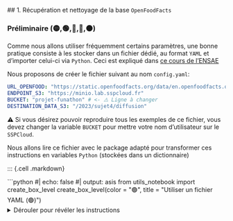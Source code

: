 ## 1. Récupération et nettoyage de la base `OpenFoodFacts`

### Préliminaire (🟡,🟢,🔵,🔴,⚫)

Comme nous allons utiliser fréquemment certains paramètres,
une bonne pratique consiste à les stocker dans un fichier
dédié, au format `YAML` et d'importer celui-ci via
`Python`. Ceci est expliqué dans [ce cours de l'ENSAE](https://ensae-reproductibilite.github.io/website/chapters/application.html#etape-3-gestion-des-param%C3%A8tres)

Nous proposons de créer le fichier suivant au nom `config.yaml`:

```yaml
URL_OPENFOOD: "https://static.openfoodfacts.org/data/en.openfoodfacts.org.products.csv.gz"
ENDPOINT_S3: "https://minio.lab.sspcloud.fr"
BUCKET: "projet-funathon" # <- ⚠️ Ligne à changer
DESTINATION_DATA_S3: "/2023/sujet4/diffusion"
```

⚠️ Si vous désirez pouvoir reproduire tous les exemples de ce fichier, vous devez
changer la variable `BUCKET` pour mettre votre nom d'utilisateur sur le `SSPCloud`.

Nous allons lire ce fichier avec le package adapté pour transformer ces
instructions en variables `Python` (stockées dans un dictionnaire)



::: {.cell .markdown}
<!----- boite 🟢 ----->

```{=html}
```python
#| echo: false
#| output: asis
from utils_notebook import create_box_level
create_box_level(color = "🟢", title = "Utiliser un fichier YAML (🟢)")
```
<details>
<summary>Dérouler pour révéler les instructions</summary>
```

A partir des exemples présents dans [cette page](https://stackoverflow.com/questions/1773805/how-can-i-parse-a-yaml-file-in-python),
importer les variables dans un objet `Python` nommé `config`

```{=html}
</details>
</div>
```

<!----- end 🟢 ----->
:::

::: {.cell .markdown}
<!----- boite 🔵 ----->

```{=html}
```python
#| echo: false
#| output: asis
from utils_notebook import create_box_level
create_box_level(color = "🔵", title = "Utiliser un fichier YAML (🔵)")
```
<details>
<summary>Dérouler pour révéler les instructions</summary>
```

Utiliser le package `PyYAML` pour importer les éléments présents dans `config.yaml` dans un objet `Python` nommé `config`

```{=html}
</details>
</div>
```

<!----- end 🔵 ----->
:::

::: {.cell .markdown}
<!----- boite 🔴,⚫ ----->

```{=html}
```python
#| echo: false
#| output: asis
from utils_notebook import create_box_level
create_box_level(color = "🔴", title = "Utiliser un fichier YAML (🔴,⚫)")
```
<details>
<summary>Dérouler pour révéler les instructions</summary>
```

Importer les éléments présents dans `config.yaml` dans un objet `Python` nommé `config`

```{=html}
</details>
</div>
```

<!----- end 🔵 ----->
:::



```python
#| classes: yellow-code

# Solution pour voie 🟡
import yaml

def import_yaml(filename: str) -> dict:
    """
    Importer un fichier YAML

    Args:
        filename (str): Emplacement du fichier

    Returns:
        dict: Le fichier YAML sous forme de dictionnaire Python
    """
    with open(filename, "r", encoding="utf-8") as stream:
        config = yaml.safe_load(stream)
        return config

import_yaml("config.yaml")
```

Il est recommandé pour la suite de
copier-coller la fonction créée (ne pas oublier les imports associés) 
dans un fichier à l'emplacement `utils/import_yaml.py`. Cette approche modulaire est
une bonne
pratique, recommandée
dans [ce cours de l'ENSAE](https://ensae-reproductibilite.github.io/website/).

Pour la voie 🟡, ce fichier a déjà été créé pour vous. 
Le tester de la manière suivante:

```python
#| classes: yellow-code

# Solution pour voie 🟡
from utils.import_yaml import import_yaml
config = import_yaml("config.yaml")
```


### Télécharger et nettoyer la base `OpenFoodFacts` (🟡,🟢,🔵,🔴,⚫)

Un export quotidien de la
base de données `OpenFoodFacts` est fourni au format `CSV`. L'URL est le suivant:

```python
config["URL_OPENFOOD"]
```

Il est possible d'importer de plusieurs manières ce type de fichier avec `Python`. 
Ce qu'on propose ici, 
c'est de le faire en deux temps, afin d'avoir un contrôle des 
options mises en oeuvre lors de l'import (notamment le format de certaines variables) :

- Utiliser `requests` pour télécharger le fichier et l'écrire, de manière intermédiaire, 
sur le disque local ;
- Utiliser `pandas` avec quelques options pour importer le fichier puis le manipuler. 


::: {.cell .markdown}
<!----- boite 🟢 ----->

```{=html}
```python
#| echo: false
#| output: asis
from utils_notebook import create_box_level
create_box_level(color = "🟢", title = "Télécharger et importer OpenFoodFacts (🟢)")
```
<details>
<summary>Dérouler pour révéler les instructions</summary>
```

1. Utiliser la fonction `requests.get` pour télécharger le fichier.
Vous pouvez vous inspirer de réponses [ici](https://stackoverflow.com/questions/16694907/download-large-file-in-python-with-requests)


2. Utiliser `pd.read_csv` avec les options suivantes:
        + Le fichier utilise `\t` comme tabulation
        + Utiliser l'argument `parse_dates=["created_datetime", "last_modified_datetime", "last_image_datetime"]`
        + Il est nécessaire de figer quelques types avec l'argument `dtype`. Voici le dictionnaire à passer
        
```python
{
    "code ": "str",
    "emb_codes": "str",
    "emb_codes_tags": "str",
    "energy_100g": "float",
    "alcohol_100g": "float",
}
```

3. Forcer la colonne `code` à être de type _string_ avec la méthode `.astype(str)`

```{=html}
</details>
</div>
```

<!----- end 🟢 ----->
:::

::: {.cell .markdown}
<!----- boite 🔵 ----->

```{=html}
```python
#| echo: false
#| output: asis
from utils_notebook import create_box_level
create_box_level(color = "🔵", title = "Télécharger et importer OpenFoodFacts (🔵)")
```
<details>
<summary>Dérouler pour révéler les instructions</summary>
```

1. Utiliser le _package_ `requests` pour télécharger le fichier. Si vous voulez afficher une barre de progression,
vous pouvez vous inspirer de la fonction `download_pb` du package [`cartiflette`](https://github.com/InseeFrLab/cartiflette)

2. Lire les données avec `pandas` avec les options suivantes:
        + Le fichier utilise `\t` comme tabulation
        + Utiliser l'argument `parse_dates = ["created_datetime", "last_modified_datetime", "last_image_datetime"]`
        + Il est nécessaire de figer, voici le dictionnaire à passer
        
```python
{
    "code ": "str",
    "emb_codes": "str",
    "emb_codes_tags": "str",
    "energy_100g": "float",
    "alcohol_100g": "float",
}
```

3. Forcer la colonne `code` à être de type _string_

```{=html}
</details>
</div>
```

<!----- end 🔵 ----->
:::

::: {.cell .markdown}
<!----- boite 🔴,⚫ ----->

```{=html}
```python
#| echo: false
#| output: asis
from utils_notebook import create_box_level
create_box_level(color = "grey", title = "Télécharger et importer OpenFoodFacts (🔴,⚫)")
```
<details>
<summary>Dérouler pour révéler les instructions</summary>
```

1. Télécharger le fichier avec `Python`. Pour s'assurer de la progression du téléchargement, 
utiliser également la librairie `tqdm`.

2. Lire les données avec `pandas` avec les options suivantes:
        + Le fichier utilise `\t` comme tabulation
        + Utiliser l'argument `parse_dates = ["created_datetime", "last_modified_datetime", "last_image_datetime"]`
        + Il est nécessaire de figer, voici le dictionnaire à passer
        
```python
{
    "code ": "str",
    "emb_codes": "str",
    "emb_codes_tags": "str",
    "energy_100g": "float",
    "alcohol_100g": "float",
}
```

3. Forcer la colonne `code` à être de type _string_

```{=html}
</details>
</div>
```

<!----- end 🔴,⚫ ----->
:::

```python
#| classes: yellow-code
#| label: import-openfood-solution
#| eval: false

# Solution pour voie 🟡
from utils.preprocess_openfood import download_openfood, import_openfood
download_openfood(destination = "openfood.csv.gz")
openfood = import_openfood("openfood.csv.gz")
openfood.loc[:, ['code', 'product_name', 'energy-kcal_100g', 'nutriscore_grade']].sample(5, random_state = 12345)
```

```python
#| label: import-openfood
#| echo: false
#| output: false
#| cache: true
from utils.preprocess_openfood import download_openfood, import_openfood
openfood = import_openfood("openfood.csv.gz")
```

```python
#| echo: false
#| output: true
openfood.loc[:, ['code', 'product_name', 'energy-kcal_100g', 'nutriscore_grade']].sample(5, random_state = 12345)
```

### Classification automatique dans une nomenclature de produits  (🟡,🟢,🔵,🔴,⚫)

Pour proposer sur notre application quelques statistiques pertinentes sur
le produit, nous allons associer chaque ligne d'`OpenFoodFacts` 
à un type de produit dans la `COICOP` pour pouvoir comparer un produit
à des produits similaires. 

Nous allons ainsi utiliser le nom du produit pour inférer le type de bien
dont il s'agit. Pour cela, dans les parcours 🟡,🟢 et 🔵, 
nous allons d'utiliser un classifieur expérimental
proposé sur [`Github InseeFrLab/predicat`](https://github.com/InseeFrLab/predicat)
qui a été entrainé sur cette tâche sur un grand volume de
données (non spécifiquement alimentaires). Pour les parcours 🔴 et ⚫, nous 
proposons d'entraîner un classifieur en utilisant la catégorisation des données
disponible directement dans `OpenFoodFacts`. Il est proposé d'utiliser `Fasttext`
(une librairie spécialisée open-source, développée par `Meta` il y a quelques années) dans
le cadre de la voie 🔴. Les personnes suivant la voie ⚫ sont libres d'utiliser
n'importe quel _framework_ de classification. 


Dans un premier temps, on récupère les fonctions permettant d'appliquer sur nos données 
le même _preprocessing_ que celui qui a été mis en oeuvre lors de l'entraînement du modèle:

```python
#| classes: yellow-code
#| label: get-utils-ddc
#| output: false

# Solution pour voie 🟡 et 🟢
from utils.download_pb import download_pb
download_pb("https://raw.githubusercontent.com/InseeFrLab/predicat/master/app/utils_ddc.py", "utils/utils_ddc.py")
```

Pour observer les nettoyages de champs textuels mis en oeuvre, les lignes suivantes
peuvent être exécutées:

```python
#| output: false

from utils.utils_ddc import replace_values_ean
replace_values_ean
```

Pour effectuer des remplacements dans des champs textuels, le plus simple est d'utiliser
les expressions régulières (`regex`). Vous pouvez trouver une ressource complète
sur le sujet dans [ce cours de `Python` de l'ENSAE](https://pythonds.linogaliana.fr/regex/).

Deux options s'offrent à nous:

- Utiliser le _package_ `re` et boucler sur les lignes
- Utiliser les fonctionnalités très pratiques de `Pandas`

Nous privilégierons la deuxième approche, plus naturelle quand on utilise des `DataFrames` et
plus efficace puisqu'elle est nativement intégrée à `Pandas`. 

La syntaxe prend la forme suivante : 

```python
data.replace({variable: dict_rules_replacement}, regex=True)
```

C'est celle qui est implémentée dans la fonction _ad hoc_ du script `utils/preprocess_openfood.py`.
Cette dernière s'utilise de la manière suivante:

```python
from utils.utils_ddc import replace_values_ean
from utils.preprocess_openfood import clean_column_dataset
openfood = clean_column_dataset(openfood,replace_values_ean, "product_name", "preprocessed_labels")
```

Voici quelques cas où notre nettoyage de données a été efficace:

```python
openfood.loc[:, ["product_name", "preprocessed_labels"]].dropna().loc[openfood["product_name"].str.upper() != toto["preprocessed_labels"]]
```

On peut remarquer que pour aller plus loin et améliorer la normalisation des champs,
il serait pertinent d'appliquer un certain nombre de nettoyages supplémentaires, comme
le retrait des mots de liaison (_stop words_). Des exemples de ce type de nettoyages
sont présents dans le [cours de `Python` de l'ENSAE](https://pythonds.linogaliana.fr/nlpintro/).
Cela est laissé comme exercice aux voies 🔴 et ⚫


::: {.cell .markdown}
<!----- boite 🔴,⚫ ----->

```{=html}
```python
#| echo: false
#| output: asis
from utils_notebook import create_box_level
create_box_level(color = "grey", title = "Normaliser les champs textuels (🔴,⚫)")
```
<details>
<summary>Dérouler pour révéler les instructions</summary>
```

Utiliser `nltk` ou `SpaCy` (solution préférable) pour ajouter des nettoyages
de champs textuels

```{=html}
</details>
</div>
```

<!----- end 🔴,⚫ ----->
:::